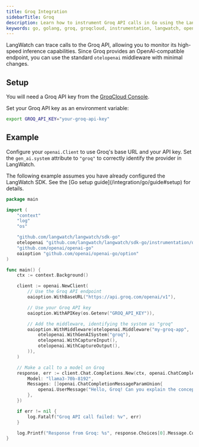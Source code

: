 ```yaml
---
title: Groq Integration
sidebarTitle: Groq
description: Learn how to instrument Groq API calls in Go using the LangWatch SDK for high-speed LLM tracing.
keywords: go, golang, groq, groqcloud, instrumentation, langwatch, opentelemetry, openai-compatible, fast llm
---
```


LangWatch can trace calls to the Groq API, allowing you to monitor its high-speed inference capabilities. Since Groq provides an OpenAI-compatible endpoint, you can use the standard `otelopenai` middleware with minimal changes.

## Setup

You will need a Groq API key from the [GroqCloud Console](https://console.groq.com/keys).

Set your Groq API key as an environment variable:

```bash
export GROQ_API_KEY="your-groq-api-key"
```

## Example

Configure your `openai.Client` to use Groq's base URL and your API key. Set the `gen_ai.system` attribute to `"groq"` to correctly identify the provider in LangWatch.

<Note>
The following example assumes you have already configured the LangWatch SDK. See the [Go setup guide](/integration/go/guide#setup) for details.
</Note>

```go
package main

import (
	"context"
	"log"
	"os"

	"github.com/langwatch/langwatch/sdk-go"
	otelopenai "github.com/langwatch/langwatch/sdk-go/instrumentation/openai"
	"github.com/openai/openai-go"
	oaioption "github.com/openai/openai-go/option"
)

func main() {
	ctx := context.Background()

	client := openai.NewClient(
		// Use the Groq API endpoint
		oaioption.WithBaseURL("https://api.groq.com/openai/v1"),

		// Use your Groq API key
		oaioption.WithAPIKey(os.Getenv("GROQ_API_KEY")),

		// Add the middleware, identifying the system as "groq"
		oaioption.WithMiddleware(otelopenai.Middleware("my-groq-app",
			otelopenai.WithGenAISystem("groq"),
			otelopenai.WithCaptureInput(),
			otelopenai.WithCaptureOutput(),
		)),
	)

	// Make a call to a model on Groq
	response, err := client.Chat.Completions.New(ctx, openai.ChatCompletionNewParams{
		Model: "llama3-70b-8192",
		Messages: []openai.ChatCompletionMessageParamUnion{
			openai.UserMessage("Hello, Groq! Can you explain the concept of inference speed?"),
		},
	})

	if err != nil {
		log.Fatalf("Groq API call failed: %v", err)
	}

	log.Printf("Response from Groq: %s", response.Choices[0].Message.Content)
} 

